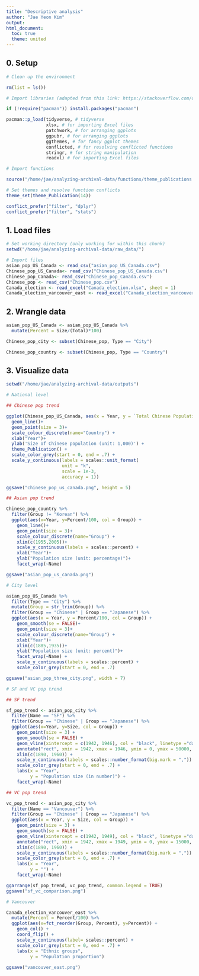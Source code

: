```yaml
---
title: "Descriptive analysis"
author: "Jae Yeon Kim"
output:
html_document: 
  toc: true
  theme: united
---
```


## 0. Setup 

```r

# Clean up the environment

rm(list = ls())

# Import libraries (adapted from this link: https://stackoverflow.com/questions/4090169/elegant-way-to-check-for-missing-packages-and-install-them)

if (!require("pacman")) install.packages("pacman")

pacman::p_load(tidyverse, # tidyverse
               xlsx, # for importing Excel files 
               patchwork, # for arranging ggplots 
               ggpubr, # for arranging ggplots 
               ggthemes, # for fancy ggplot themes
               conflicted, # for resolving conflicted functions
               stringr, # for string manipulation 
               readxl) # for importing Excel files 

# Import functions 

source("/home/jae/analyzing-archival-data/functions/theme_publications.r")

# Set themes and resolve function conflicts 
theme_set(theme_Publication(14))

conflict_prefer("filter", "dplyr")
conflict_prefer("filter", "stats")
```

## 1. Load files 

```r

# Set working directory (only working for within this chunk)
setwd("/home/jae/analyzing-archival-data/raw_data/")

# Import files 
asian_pop_US_Canada <- read_csv("asian_pop_US_Canada.csv")
Chinese_pop_US_Canada<- read_csv("Chinese_pop_US_Canada.csv")
Chinese_pop_Canada<- read_csv("Chinese_pop_Canada.csv")
Chinese_pop <- read_csv("Chinese_pop.csv")
Canada_election <- read_excel("Canada_election.xlsx", sheet = 1)
Canada_election_vancouver_east <- read_excel("Canada_election_vancouver_east.xlsx", sheet = 1)

```

## 2. Wrangle data

```r

asian_pop_US_Canada <- asian_pop_US_Canada %>%
  mutate(Percent = Size/(Total)*100)

Chinese_pop_city <- subset(Chinese_pop, Type == "City")

Chinese_pop_country <- subset(Chinese_pop, Type == "Country")

```

## 3. Visualize data 

```r

setwd("/home/jae/analyzing-archival-data/outputs")

# National level

## Chinese pop trend

ggplot(Chinese_pop_US_Canada, aes(x = Year, y = `Total Chinese Population`, col=Country)) +
  geom_line()+
  geom_point(size = 3)+
  scale_colour_discrete(name="Country") +
  xlab("Year")+
  ylab('Size of Chinese population (unit: 1,000)') +
  theme_Publication() +
  scale_color_grey(start = 0, end = .7) +
  scale_y_continuous(labels = scales::unit_format(
                     unit = "k", 
                     scale = 1e-3,
                     accuracy = 1))

ggsave("chinese_pop_us_canada.png", height = 5)

## Asian pop trend

Chinese_pop_country %>%
  filter(Group != "Korean") %>%
  ggplot(aes(x=Year, y=Percent/100, col = Group)) +
    geom_line()+
    geom_point(size = 3)+
    scale_colour_discrete(name="Group") +
    xlim(c(1955,2005))+
    scale_y_continuous(labels = scales::percent) +
    xlab("Year")+
    ylab("Population size (unit: percentage)")+
    facet_wrap(~Name)

ggsave("asian_pop_us_canada.png")

# City level

asian_pop_US_Canada %>% 
  filter(Type == "City") %>%
  mutate(Group = str_trim(Group)) %>%
  filter(Group == "Chinese" | Group == "Japanese") %>%
  ggplot(aes(x = Year, y = Percent/100, col = Group)) +
    geom_smooth(se = FALSE)+
    geom_point(size = 3)+
    scale_colour_discrete(name="Group") +
    xlab("Year")+
    xlim(c(1885,1935))+
    ylab("Population size (unit: percent)")+
    facet_wrap(~Name) +
    scale_y_continuous(labels = scales::percent) +
    scale_color_grey(start = 0, end = .7)

ggsave("asian_pop_three_city.png", width = 7)

# SF and VC pop trend 

## SF trend 

sf_pop_trend <- asian_pop_city %>%
  filter(Name == "SF") %>%
  filter(Group == "Chinese" | Group == "Japanese") %>%
  ggplot(aes(x=Year, y=Size, col = Group)) +
    geom_point(size = 3) +
    geom_smooth(se = FALSE) +
    geom_vline(xintercept = c(1942, 1946), col = "black", linetype ="dashed") +
    annotate("rect", xmin = 1942, xmax = 1946, ymin = 0, ymax = 50000, alpha = .2) +
    xlim(c(1890, 1960)) +
    scale_y_continuous(labels = scales::number_format(big.mark = ",")) +
    scale_color_grey(start = 0, end = .7) +
    labs(x = "Year", 
         y = "Population size (in number)") +
    facet_wrap(~Name) 

## VC pop trend

vc_pop_trend <- asian_pop_city %>%
  filter(Name == "Vancouver") %>%
  filter(Group == "Chinese" | Group == "Japanese") %>%
  ggplot(aes(x = Year, y = Size, col = Group)) +
    geom_point(size = 3) +
    geom_smooth(se = FALSE) +
    geom_vline(xintercept = c(1942, 1949), col = "black", linetype ="dashed") +
    annotate("rect", xmin = 1942, xmax = 1949, ymin = 0, ymax = 15000, alpha = .2) +
    xlim(c(1890, 1960)) +
    scale_y_continuous(labels = scales::number_format(big.mark = ",")) +
    scale_color_grey(start = 0, end = .7) +
    labs(x = "Year", 
         y = "") +
    facet_wrap(~Name)

ggarrange(sf_pop_trend, vc_pop_trend, common.legend = TRUE)
ggsave("sf_vc_comparison.png")

# Vancouver 

Canada_election_vancouver_east %>%
  mutate(Percent = Percent/100) %>%
  ggplot(aes(x=fct_reorder(Group, Percent), y=Percent)) + 
    geom_col() +
    coord_flip() +
    scale_y_continuous(label= scales::percent) +
    scale_color_grey(start = 0, end = .7) +
    labs(x = "Ethnic groups",
         y = "Population proportion")
  
ggsave("vancouver_east.png")
```